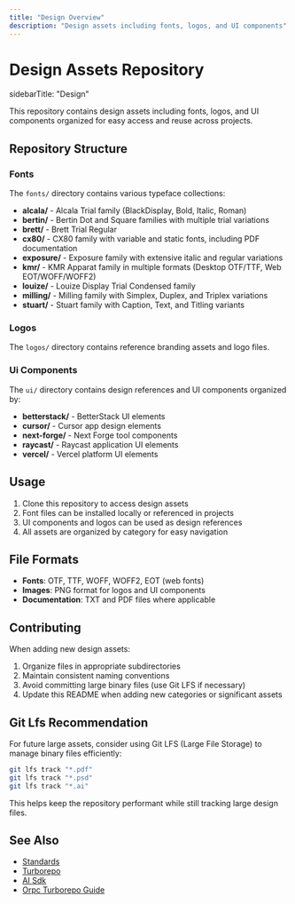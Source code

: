 ```yaml
---
title: "Design Overview"
description: "Design assets including fonts, logos, and UI components"
---
```


# Design Assets Repository
sidebarTitle: "Design"

This repository contains design assets including fonts, logos, and UI components organized for easy access and reuse across projects.

## Repository Structure

### Fonts
The `fonts/` directory contains various typeface collections:

- **alcala/** - Alcala Trial family (BlackDisplay, Bold, Italic, Roman)
- **bertin/** - Bertin Dot and Square families with multiple trial variations
- **brett/** - Brett Trial Regular
- **cx80/** - CX80 family with variable and static fonts, including PDF documentation
- **exposure/** - Exposure family with extensive italic and regular variations
- **kmr/** - KMR Apparat family in multiple formats (Desktop OTF/TTF, Web EOT/WOFF/WOFF2)
- **louize/** - Louize Display Trial Condensed family
- **milling/** - Milling family with Simplex, Duplex, and Triplex variations
- **stuart/** - Stuart family with Caption, Text, and Titling variants

### Logos
The `logos/` directory contains reference branding assets and logo files.

### Ui Components
The `ui/` directory contains design references and UI components organized by:
- **betterstack/** - BetterStack UI elements
- **cursor/** - Cursor app design elements
- **next-forge/** - Next Forge tool components
- **raycast/** - Raycast application UI elements
- **vercel/** - Vercel platform UI elements


## Usage

1. Clone this repository to access design assets
2. Font files can be installed locally or referenced in projects
3. UI components and logos can be used as design references
4. All assets are organized by category for easy navigation

## File Formats

- **Fonts**: OTF, TTF, WOFF, WOFF2, EOT (web fonts)
- **Images**: PNG format for logos and UI components
- **Documentation**: TXT and PDF files where applicable

## Contributing

When adding new design assets:
1. Organize files in appropriate subdirectories
2. Maintain consistent naming conventions
3. Avoid committing large binary files (use Git LFS if necessary)
4. Update this README when adding new categories or significant assets

## Git Lfs Recommendation

For future large assets, consider using Git LFS (Large File Storage) to manage binary files efficiently:

```bash
git lfs track "*.pdf"
git lfs track "*.psd"
git lfs track "*.ai"
```

This helps keep the repository performant while still tracking large design files.

## See Also

- [Standards](/architecture/standards)
- [Turborepo](/tools/stack/turborepo)
- [AI Sdk](/tools/stack/ai-sdk)
- [Orpc Turborepo Guide](/tools/integrations/orpc-turborepo-guide)
